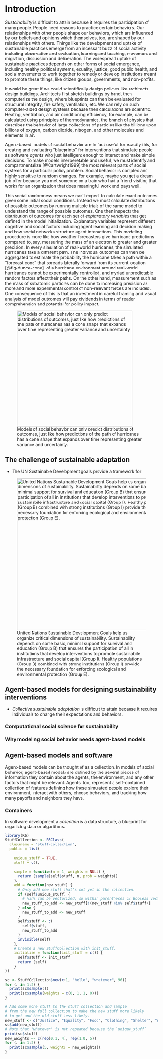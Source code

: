 # Introduction

*Sustainability* is difficult to attain because it requires the participation of many people. People need reasons to practice certain behaviors. Our relationships with other people shape our behaviors, which are influenced by our beliefs and opinions which themselves, too, are shaped by our relationships with others. Things like the development and uptake of sustainable practices emerge from an incessant buzz of social activity including observation and evaluation, learning and teaching, movement and migration, discussion and deliberation. The widespread uptake of sustainable practices depends on other forms of social emergence, including healthy political systems, equality, justice, good public health, and social movements to work together to remedy or develop institutions meant to promote these things, like citizen groups, governments, and non-profits.

It would be great if we could scientifically design policies like architects design buildings. Architects first sketch buildings by hand, then computerize the design, where blueprints can then be evaluated for structural integrity, fire safety, ventilation, etc. We can rely on such computer-aided design systems because their calculations are scientific. Heating, ventilation, and air conditioning efficiency, for example, can be calculated using principles of thermodynamics, the branch of physics that describes the behavior of large collections of particles like the billions upon billions of oxygen, carbon dioxide, nitrogen, and other molecules and elements in air.

Agent-based models of social behavior are in fact useful for exactly this, for creating and evaluating "blueprints" for interventions that simulate people as software *agents* who just intelligent enough to interact and make simple decisions. To make models interperetable and useful, we must identify and compartmentalize [@Cartwright1999] the most relevant parts of social systems for a particular policy problem. Social behavior is complex and highly sensitive to random changes. For example, maybe you get a dream job offer because you met someone on a train who had a friend visiting that works for an organization that does meaningful work and pays well.

This social randomness means we can't expect to calculate exact outcomes given some initial social conditions. Instead we must calculate distributions of possible outcomes by running multiple trials of the same model to understand the range of possible outcomes. One then inspects the distribution of outcomes for each set of *explanatory variables* that get defined in the model initialization. Explanatory variables represent different cognitive and social factors including agent learning and decision making and how social networks structure agent interactions. This modeling procedure is more like how weather forecasters give hurricane predictions compared to, say, measuring the mass of an electron to greater and greater precision. In every simulation of real-world hurricanes, the simulated hurricanes take a different path. The individual outcomes can then be aggregated to estimate the probability the hurricane takes a path within a "forecast cone" that spreads laterally forward from its current location [@fig-dunce-cone]. of a hurricane environment around real-world hurricanes cannot be experimentally controlled, and myriad unpredictable random factors affect their paths. On the other hand, measurement such as the mass of subatomic particles can be done to increasing precision as more and more experimental control of non-relevant forces are included. One consequence of this is that an investment in careful framing and visual analysis of model outcomes will pay dividends in terms of reader comprehension and potential for policy impact.

![Models of social behavior can only predict distributions of outcomes, just like how predictions of the path of hurricanes has a cone shape that expands over time representing greater variance and uncertainty.](https://media1.giphy.com/media/v1.Y2lkPTc5MGI3NjExZm91cXZ1cnk5cnY3MWZjbDdqZmI4aWJpNW41Y28xb3VkYzV0a3lxMSZlcD12MV9pbnRlcm5hbF9naWZfYnlfaWQmY3Q9Zw/j3766xIPcI45luQNQs/giphy.gif){#fig-dunce-cone fig-align="center" width="380"}

## The challenge of sustainable adaptation

-   The UN Sustainable Development goals provide a framework for

![United Nations Sustainable Development Goals help us organize critical dimensions of sustainability. Sustainability depends on some basic, minimal support for survival and education (Group B) that ensures the participation of all in institutions that develop interventions to promote sustainabile infrastructure and social capital (Group I). Healthy populations (Group B) combined with strong institutions (Group I) provide the necessary foundation for enforcing ecological and environmental protection (Group E).](images/clipboard-1689720362.png){#fig-sdg-organized fig-align="center" width="500"}

## Agent-based models for designing sustainability interventions

-   *Collective sustainable adaptation* is difficult to attain because it requires individuals to change their expectations and behaviors.

### Computational social science for sustainability

### Why modeling social behavior needs agent-based models

## Agent-based models and software

Agent-based models can be thought of as a collection. In models of social behavior, agent-based models are defined by the several pieces of information they contain about the agents, the environment, and any other factors that might be relevant. Agents, too, represent a self-contained collection of features defining how these simulated people explore their environment, interact with others, choose behaviors, and tracking how many payoffs and neighbors they have.

### Containers

In software development a *collection* is a data structure, a blueprint for organizing data or algorithms.

```r
library(R6)
StuffCollection <- R6Class(
  classname = "stuff-collection", 
  public = list(
    
    unique_stuff = TRUE,
    stuff = c(),
    
    sample = function(n = 1, weights = NULL) {
      return (sample(self$stuff, n, prob = weights))
    },
    add = function(new_stuff) {
      # Only add new stuff that's not yet in the collection.
      if (self$unique_stuff) {
        # %in% can be vectorized, so within parentheses is Boolean vector.
        new_stuff_to_add <- new_stuff[!(new_stuff %in% self$stuff)]
      } else {
        new_stuff_to_add <- new_stuff
      }
      self$stuff <- c(
        self$stuff, 
        new_stuff_to_add
      )
      invisible(self)
    },
    # Create a new StuffCollection with init_stuff.
    initialize = function(init_stuff = c()) {
      self$stuff <- init_stuff
      return (self)
    }
))

sc <- StuffCollection$new(c(1, "hello", "whatever", 96))
for (. in 1:2) {
  print(sc$sample())
  print(sc$sample(weights = c(0, 1, 1, 0)))
}
```

```r
# Add some more stuff to the stuff collection and sample 
# from the new full collection to make the new stuff more likely
# to get and the old stuff less likely.
new_stuff <- c("Justice", "Equality", "Food", "Clothing", "Shelter", "whatever")
sc$add(new_stuff)
# Note that 'whatever' is not repeated because the `unique_stuff` 
print(sc$stuff)
new_weights <- c(rep(0.1, 4), rep(1.0, 5))
for (. in 1:2) {
  print(sc$sample(5, weights = new_weights))
}
```
